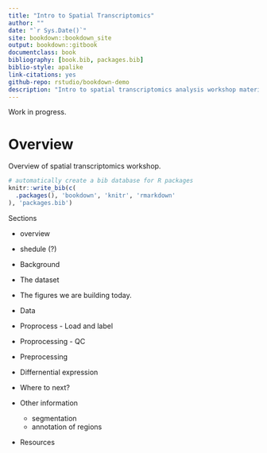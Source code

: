 ```yaml
--- 
title: "Intro to Spatial Transcriptomics"
author: ""
date: "`r Sys.Date()`"
site: bookdown::bookdown_site
output: bookdown::gitbook
documentclass: book
bibliography: [book.bib, packages.bib]
biblio-style: apalike
link-citations: yes
github-repo: rstudio/bookdown-demo
description: "Intro to spatial transcriptomics analysis workshop material"
---
```



Work in progress.


# Overview

Overview of spatial transcriptomics workshop.


```r
# automatically create a bib database for R packages
knitr::write_bib(c(
  .packages(), 'bookdown', 'knitr', 'rmarkdown'
), 'packages.bib')
```


Sections

* overview
* shedule (?)
* Background
* The dataset
* The figures we are building today.
* Data
* Proprocess - Load and label
* Proprocessing - QC
* Preprocessing 

* Differnential expression 

* Where to next?
* Other information 
   - segmentation
   - annotation of regions



* Resources









